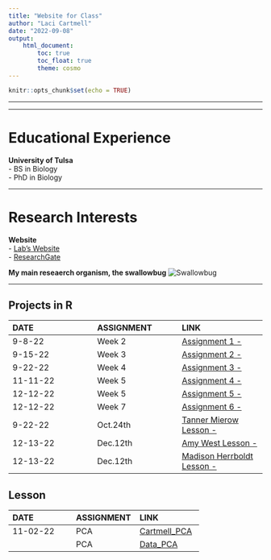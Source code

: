 ```yaml
---
title: "Website for Class"
author: "Laci Cartmell"
date: "2022-09-08"
output: 
    html_document:
        toc: true
        toc_float: true
        theme: cosmo
---
```


```r
knitr::opts_chunk$set(echo = TRUE)
```

___
___  



# Educational Experience  
**University of Tulsa**  
- BS in Biology  
- PhD in Biology

___

# Research Interests  
**Website**  
- [Lab's Website](https://www.booth-lab.org/)  
- [ResearchGate](https://www.researchgate.net/profile/Laci-Cartmell)  

**My main reseaerch organism, the swallowbug**
![Swallowbug](SWBG.jpeg)

___  


## Projects in R
| DATE | ASSIGNMENT | LINK
| :-- | :-- | :--
|9-8-22 | Week 2 | [Assignment 1 - ](https://laci-cartmell.github.io/CARTMELLBIOL7263.rmd/)  
|9-15-22 | Week 3  | [Assignment 2 - ](Assignments/Assignment2.html)
|9-22-22 | Week 4 | [Assignment 3 - ](Assignments/Assignment3_v1.html) 
|11-11-22 | Week 5 | [Assignment 4 - ](Assignments/Assignment4.html) 
|12-12-22 | Week 5 | [Assignment 5 - ](Assignments/Assignment5.html)
|12-12-22 | Week 7| [Assignment 6 - ](Assgn6.html)
|9-22-22 | Oct.24th | [Tanner Mierow Lesson - ](Assignments/Assn_Mierow.html)
|12-13-22 | Dec.12th | [Amy West Lesson - ](Assignments/GraduateLessons/WestAmy_AICC/assign_models_AmyWest_LaciCartmell.html)
|12-13-22 | Dec.12th | [Madison Herrboldt Lesson - ](Assignments/GraduateLessons/Madison/Assn_Heatmaps.html)

## Lesson 
| DATE | ASSIGNMENT | LINK
| :-- | :-- | :--
|11-02-22 | PCA | [Cartmell_PCA](https://github.com/laci-cartmell/CARTMELLBIOL7263.rmd/blob/fb1a83970428cca0d7f8f30091ad0f8b345725a3/Assignments/Graduate%20Lessons/CartmellLaci_Lesson/CartmellLesson.html)
| | PCA | [Data_PCA](https://github.com/laci-cartmell/Cartmell_Lesson_PCA/blob/main/Cartmell_NLCD_Rlesson.xlsx)




